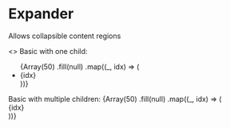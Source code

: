 
<Meta title="core|Expander" />

# Expander

Allows collapsible content regions

<Preview>
  <Story name="Examples">
    <>
      Basic with one child:
      <Expander>
        <ul>
          {Array(50)
            .fill(null)
            .map((_, idx) => (
              <li key={idx}>{idx}</li>
            ))}
        </ul>
      </Expander>
      Basic with multiple children:
      <Expander>
        {Array(50)
          .fill(null)
          .map((_, idx) => (
            <div key={idx}>{idx}</div>
          ))}
      </Expander>
    </>
  </Story>
</Preview>
